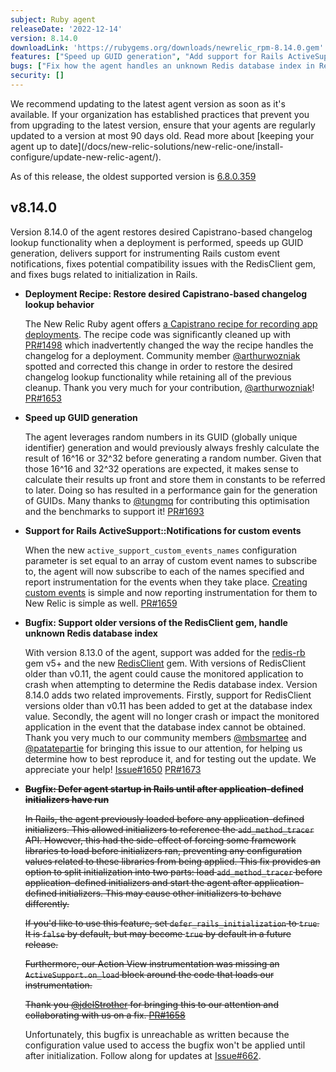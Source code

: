 ```yaml
---
subject: Ruby agent
releaseDate: '2022-12-14'
version: 8.14.0
downloadLink: 'https://rubygems.org/downloads/newrelic_rpm-8.14.0.gem'
features: ["Speed up GUID generation", "Add support for Rails ActiveSupport::Notifications custom events"]
bugs: ["Fix how the agent handles an unknown Redis database index in RedisClient v0.11 and older"]
security: []
---
```


<Callout variant="important">
We recommend updating to the latest agent version as soon as it's available. If your organization has established practices that prevent you from upgrading to the latest version, ensure that your agents are regularly updated to a version at most 90 days old. Read more about [keeping your agent up to date](/docs/new-relic-solutions/new-relic-one/install-configure/update-new-relic-agent/).

As of this release, the oldest supported version is [6.8.0.359](https://docs.newrelic.com/docs/release-notes/agent-release-notes/ruby-release-notes/ruby-agent-680360)
</Callout>

  ## v8.14.0

Version 8.14.0 of the agent restores desired Capistrano-based changelog lookup functionality when a deployment is performed, speeds up GUID generation, delivers support for instrumenting Rails custom event notifications, fixes potential compatibility issues with the RedisClient gem, and fixes bugs related to initialization in Rails.

- **Deployment Recipe: Restore desired Capistrano-based changelog lookup behavior**

  The New Relic Ruby agent offers [a Capistrano recipe for recording app deployments](https://docs.newrelic.com/docs/apm/agents/ruby-agent/features/record-deployments-ruby-agent/#capistrano3). The recipe code was significantly cleaned up with [PR#1498](https://github.com/newrelic/newrelic-ruby-agent/pull/1498) which inadvertently changed the way the recipe handles the changelog for a deployment. Community member [@arthurwozniak](https://github.com/arthurwozniak) spotted and corrected this change in order to restore the desired changelog lookup functionality while retaining all of the previous cleanup. Thank you very much for your contribution, [@arthurwozniak](https://github.com/arthurwozniak)! [PR#1653](https://github.com/newrelic/newrelic-ruby-agent/pull/1653)

- **Speed up GUID generation**

  The agent leverages random numbers in its GUID (globally unique identifier) generation and would previously always freshly calculate the result of 16^16 or 32^32 before generating a random number. Given that those 16^16 and 32^32 operations are expected, it makes sense to calculate their results up front and store them in constants to be referred to later. Doing so has resulted in a performance gain for the generation of GUIDs. Many thanks to [@tungmq](https://github.com/tungmq) for contributing this optimisation and the benchmarks to support it! [PR#1693](https://github.com/newrelic/newrelic-ruby-agent/pull/1693)

- **Support for Rails ActiveSupport::Notifications for custom events**

  When the new `active_support_custom_events_names` configuration parameter is set equal to an array of custom event names to subscribe to, the agent will now subscribe to each of the names specified and report instrumentation for the events when they take place. [Creating custom events](https://guides.rubyonrails.org/active_support_instrumentation.html#creating-custom-events) is simple and now reporting instrumentation for them to New Relic is simple as well. [PR#1659](https://github.com/newrelic/newrelic-ruby-agent/pull/1659)

- **Bugfix: Support older versions of the RedisClient gem, handle unknown Redis database index**

  With version 8.13.0 of the agent, support was added for the [redis-rb](https://github.com/redis/redis-rb) gem v5+ and the new [RedisClient](https://rubygems.org/gems/redis-client) gem. With versions of RedisClient older than v0.11, the agent could cause the monitored application to crash when attempting to determine the Redis database index. Version 8.14.0 adds two related improvements. Firstly, support for RedisClient versions older than v0.11 has been added to get at the database index value. Secondly, the agent will no longer crash or impact the monitored application in the event that the database index cannot be obtained. Thank you very much to our community members [@mbsmartee](https://github.com/mbsmartee) and [@patatepartie](https://github.com/patatepartie) for bringing this issue to our attention, for helping us determine how to best reproduce it, and for testing out the update. We appreciate your help! [Issue#1650](https://github.com/newrelic/newrelic-ruby-agent/issues/1650) [PR#1673](https://github.com/newrelic/newrelic-ruby-agent/pull/1673)

- ~~**Bugfix: Defer agent startup in Rails until after application-defined initializers have run**~~

  ~~In Rails, the agent previously loaded before any application-defined initializers. This allowed initializers to reference the `add_method_tracer` API. However, this had the side-effect of forcing some framework libraries to load before initializers ran, preventing any configuration values related to these libraries from being applied. This fix provides an option to split initialization into two parts: load `add_method_tracer` before application-defined initializers and start the agent after application-defined initializers. This may cause other initializers to behave differently.~~

  ~~If you'd like to use this feature, set `defer_rails_initialization` to `true`. It is `false` by default, but may become `true` by default in a future release.~~

  ~~Furthermore, our Action View instrumentation was missing an `ActiveSupport.on_load` block around the code that loads our instrumentation.~~

  ~~Thank you [@jdelStrother](https://github.com/jdelStrother) for bringing this to our attention and collaborating with us on a fix. [PR#1658](https://github.com/newrelic/newrelic-ruby-agent/pull/1658)~~

  Unfortunately, this bugfix is unreachable as written because the configuration value used to access the bugfix won't be applied until after initialization. Follow along for updates at [Issue#662](https://github.com/newrelic/newrelic-ruby-agent/issues/662).
